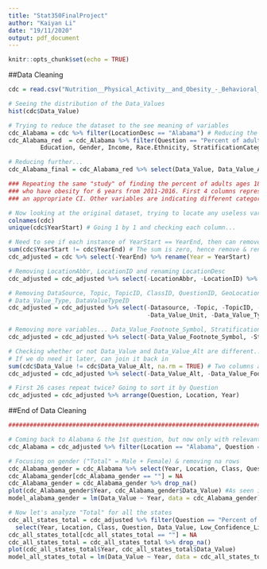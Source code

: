 ---
title: "Stat350FinalProject"
author: "Kaiyan Li"
date: "19/11/2020"
output: pdf_document
---

```{r setup, include=FALSE}
knitr::opts_chunk$set(echo = TRUE)
```

##Data Cleaning
```{r}
cdc = read.csv("Nutrition__Physical_Activity__and_Obesity_-_Behavioral_Risk_Factor_Surveillance_System.csv")

# Seeing the distribution of the Data_Values
hist(cdc$Data_Value)

# Trying to reduce the dataset to the see meaning of variables
cdc_Alabama = cdc %>% filter(LocationDesc == "Alabama") # Reducing the dataset to only Alabama
cdc_Alabama_red  = cdc_Alabama %>% filter(Question == "Percent of adults aged 18 years and older who have obesity") %>% select(Data_Value, Data_Value_Alt, Low_Confidence_Limit, High_Confidence_Limit, Sample_Size, Age.years.,
         Education, Gender, Income, Race.Ethnicity, StratificationCategory1, Stratification1, YearStart, YearEnd)

# Reducing further...
cdc_Alabama_final = cdc_Alabama_red %>% select(Data_Value, Data_Value_Alt, Low_Confidence_Limit, High_Confidence_Limit, Sample_Size, StratificationCategory1, Stratification1, YearStart, YearEnd)

### Repeating the same "study" of finding the percent of adults ages 18 years and older 
### who have obesity for 6 years from 2011-2016. First 4 columns represent that exact percentage with
### an appropriate CI. Other variables are indicating different categories. 

# Now looking at the original dataset, trying to locate any useless variables and remove them.
colnames(cdc)
unique(cdc$YearStart) # Going 1 by 1 and checking each column...

# Need to see if each instance of YearStart == YearEnd, then can remove YearEnd & rename the column
sum(cdc$YearStart != cdc$YearEnd) # The sum is zero, hence remove & rename 
cdc_adjusted = cdc %>% select(-YearEnd) %>% rename(Year = YearStart)

# Removing LocationAbbr, LocationID and renaming LocationDesc
cdc_adjusted = cdc_adjusted %>% select(-LocationAbbr, -LocationID) %>% rename(Location = LocationDesc)

# Removing DataSource, Topic, TopicID, ClassID, QuestionID, GeoLocation, Data_Value_Unit, 
# Data_Value_Type, DataValueTypeID
cdc_adjusted = cdc_adjusted %>% select(-Datasource, -Topic, -TopicID, -ClassID, -QuestionID, -GeoLocation,
                                       -Data_Value_Unit, -Data_Value_Type, - DataValueTypeID)

# Removing more variables... Data_Value_Footnote_Symbol, StratificationCategoryId1, StratificationID1
cdc_adjusted = cdc_adjusted %>% select(-Data_Value_Footnote_Symbol, -StratificationCategoryId1, -StratificationID1)

# Checking whether or not Data_Value and Data_Value_Alt are different... Also going to remove Data_Value_Foot_Note 
# If we do need it later, can join it back in
sum(cdc$Data_Value != cdc$Data_Value_Alt, na.rm = TRUE) # Two columns are identical, hence removing Data_Value_Alt 
cdc_adjusted = cdc_adjusted %>% select(-Data_Value_Alt, -Data_Value_Footnote)

# First 26 cases repeat twice? Going to sort it by Question
cdc_adjusted = cdc_adjusted %>% arrange(Question, Location, Year)

```
##End of Data Cleaning

```{r}
####################################################################################

# Coming back to Alabama & the 1st question, but now only with relevant variables. Will try to fit different linear models to check dependence
cdc_Alabama = cdc_adjusted %>% filter(Location == "Alabama", Question == "Percent of adults aged 18 years and older who have obesity")

# Focusing on gender ("Total" = Male + Female) & removing na rows
cdc_Alabama_gender = cdc_Alabama %>% select(Year, Location, Class, Question, Data_Value, Low_Confidence_Limit, High_Confidence_Limit, Sample_Size, Total)
cdc_Alabama_gender[cdc_Alabama_gender == ""] = NA
cdc_Alabama_gender = cdc_Alabama_gender %>% drop_na()
plot(cdc_Alabama_gender$Year, cdc_Alabama_gender$Data_Value) #As seen in the graph there's an evident linear pattern
model_alabama_gender = lm(Data_Value ~ Year, data = cdc_Alabama_gender)

# Now let's analyze "Total" for all the states
cdc_all_states_total = cdc_adjusted %>% filter(Question == "Percent of adults aged 18 years and older who have obesity") %>%
  select(Year, Location, Class, Question, Data_Value, Low_Confidence_Limit, High_Confidence_Limit, Sample_Size, Total)
cdc_all_states_total[cdc_all_states_total == ""] = NA
cdc_all_states_total = cdc_all_states_total %>% drop_na()
plot(cdc_all_states_total$Year, cdc_all_states_total$Data_Value)
model_all_states_total = lm(Data_Value ~ Year, data = cdc_all_states_total)


```

